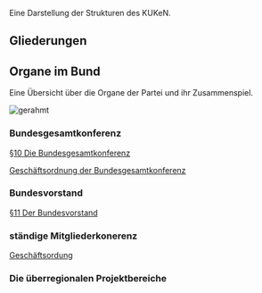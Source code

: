 Eine Darstellung der Strukturen des KUKeN.


== Gliederungen ==


== Organe im Bund ==

Eine Übersicht über die Organe der Partei und ihr Zusammenspiel.

[[Datei:Organigram-KUEKeN-Bund.png|gerahmt]]
<br clear=all>





=== Bundesgesamtkonferenz ===

[[Satzung#.C2.A7_10_Die_Bundesgesamtkonferenz| §10 Die Bundesgesamtkonferenz]]


[[Go_Bundesgesamtkonferenz| Geschäftsordnung der Bundesgesamtkonferenz]]

=== Bundesvorstand ===

[[Satzung#.C2.A7_11_Der_Bundesvorstand| §11 Der Bundesvorstand]]

=== ständige Mitgliederkonerenz ===

[[go_smk| Geschäftsordung]]

=== Die überregionalen Projektbereiche ===
